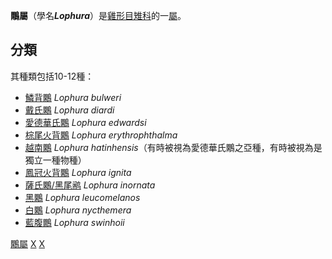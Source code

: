 {{Automatic taxobox
| taxon = Lophura
| authority = [[Fleming|Fleming]], 1822
| image = Stavenn_Lophura_nycthemera_00.jpg
| image_caption = [[白鷴|白鷴]](''Lophura nycthemera'')
}}

'''鷴屬'''（學名'''''Lophura'''''）是[[雞形目|雞形目]][[雉科|雉科]]的一[[屬|屬]]。
== 分類 ==
其種類包括10-12種：
* [[鱗背鷴|鱗背鷴]] ''Lophura bulweri''
* [[戴氏鷴|戴氏鷴]] ''Lophura diardi''
* [[愛德華氏鷴|愛德華氏鷴]] ''Lophura edwardsi''
* [[棕尾火背鷴|棕尾火背鷴]] ''Lophura erythrophthalma''
* [[越南鷴|越南鷴]] ''Lophura hatinhensis''（有時被視為愛德華氏鷴之亞種，有時被視為是獨立一種物種）
* [[鳳冠火背鷴|鳳冠火背鷴]] ''Lophura ignita''
* [[薩氏鷴/黑尾鹇|薩氏鷴/黑尾鹇]] ''Lophura inornata''
* [[黑鷴|黑鷴]] ''Lophura leucomelanos''
* [[白鷴|白鷴]] ''Lophura nycthemera''
* [[藍腹鷳|藍腹鷳]] ''Lophura swinhoii''


{{雞形目|P.}}
{{taxonbar}}
[[Category:鷴屬|]]
[[Category:雉亞科|X]]
[[Category:1822年描述的分类群|X]]
{{bird-stub}}